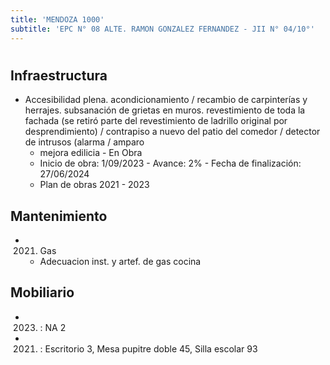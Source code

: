 ```yaml
---
title: 'MENDOZA 1000'
subtitle: 'EPC N° 08 ALTE. RAMON GONZALEZ FERNANDEZ - JII N° 04/10°'
---
```


#
## Infraestructura

* Accesibilidad plena. acondicionamiento / recambio de carpinterías y herrajes. subsanación de grietas en muros. revestimiento de toda la fachada (se retiró parte del revestimiento de ladrillo original por desprendimiento) / contrapiso a nuevo del patio del comedor / detector de intrusos (alarma / amparo 
    + mejora edilicia - En Obra 
    + Inicio de obra: 1/09/2023 - Avance: 2% - Fecha de finalización: 27/06/2024 
    + Plan de obras 2021 - 2023 






## Mantenimiento

*  (2021) Gas 
    + Adecuacion inst. y artef. de gas cocina





## Mobiliario

*  (2023) : NA 2 

*  (2021) : Escritorio 3, Mesa pupitre doble 45, Silla escolar 93 




